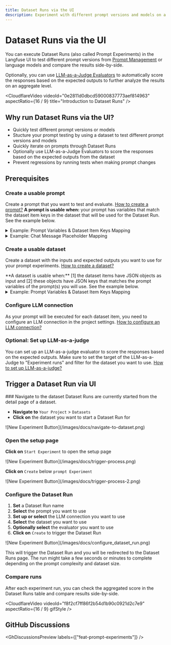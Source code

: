 ```yaml
---
title: Dataset Runs via the UI
description: Experiment with different prompt versions and models on a dataset and compare the results side-by-side.
---
```


# Dataset Runs via the UI

You can execute Dataset Runs (also called Prompt Experiments) in the Langfuse UI to test different prompt versions from [Prompt Management](/docs/prompt-management) or language models and compare the results side-by-side.

Optionally, you can use [LLM-as-a-Judge Evaluators](/docs/evaluation/evaluation-methods/llm-as-a-judge) to automatically score the responses based on the expected outputs to further analyze the results on an aggregate level.

<CloudflareVideo
  videoId="0e2811d0dbcd59000837773aef814963"
  aspectRatio={16 / 9}
  title="Introduction to Dataset Runs"
/>

## Why run Dataset Runs via the UI?

- Quickly test different prompt versions or models
- Stucture your prompt testing by using a dataset to test different prompt versions and models
- Quickly iterate on prompts through Dataset Runs
- Optionally use LLM-as-a-Judge Evaluators to score the responses based on the expected outputs from the dataset
- Prevent regressions by running tests when making prompt changes

## Prerequisites
<Steps>


### Create a usable prompt
Create a prompt that you want to test and evaluate. [How to create a prompt?](/docs/prompt-management/get-started)
<Callout type="info">
**A prompt is usable when:** your prompt has variables that match the dataset item keys in the dataset that will be used for the Dataset Run. See the example below.
</Callout>

<details>
<summary>Example: Prompt Variables & Dataset Item Keys Mapping</summary>
<div className="grid md:grid-cols-1 gap-4">
<div>

<br/>**Prompt:**
```bash
You are a Langfuse expert. Answer based on:
{{documentation}}

Question: {{question}}
```

</div>
<div>

<br/>**Dataset Item:**
```json
{
  "documentation": "Langfuse is an LLM Engineering Platform",
  "question": "What is Langfuse?"
}
```

</div>
</div>

In this example:
- The prompt variable `{{documentation}}` maps to the JSON key `"documentation"`
- The prompt variable `{{question}}` maps to the JSON key `"question"`
- Both keys must exist in the dataset item's input JSON for the experiment to run successfully

</details>

<details>
<summary>Example: Chat Message Placeholder Mapping</summary>

In addition to variables, you can also map placeholders in chat message prompts to dataset item keys.
This is useful when the dataset item also contains for example a chat message history to use.
Your chat prompt needs to contain a placeholder with a name. Variables within placeholders are not resolved.

**Chat Prompt:**
Placeholder named: `message_history`

**Dataset Item:**
```json
{
  "message_history": [
    {
      "role": "user",
      "content": "What is Langfuse?"
    },
    {
      "role": "assistant",
      "content": "Langfuse is a tool for tracking and analyzing the performance of language models."
    }
  ],
  "question": "What is Langfuse?"
}
```

In this example: 
- The chat prompt placeholder `message_history` maps to the JSON key `"message_history"`.
- The prompt variable `{{question}}` maps to the JSON key `"question"` in a variable not within a placeholder message.
- Both keys must exist in the dataset item's input JSON for the experiment to run successfully

</details>

### Create a usable dataset
Create a dataset with the inputs and expected outputs you want to use for your prompt experiments. [How to create a dataset?](/docs/evaluation/dataset-runs/datasets)

<Callout type="info">
**A dataset is usable when:** [1] the dataset items have JSON objects as input and [2] these objects have JSON keys that matches the prompt variables of the prompt(s) you will use. See the example below.
</Callout>

 <details>
<summary>Example: Prompt Variables & Dataset Item Keys Mapping</summary>
<div className="grid md:grid-cols-1 gap-4">
<div>

<br/>**Prompt:**
```bash
You are a Langfuse expert. Answer based on:
{{documentation}}

Question: {{question}}
```

</div>
<div>

<br/>**Dataset Item:**
```json
{
  "documentation": "Langfuse is an LLM Engineering Platform",
  "question": "What is Langfuse?"
}
```

</div>
</div>

In this example:
- The prompt variable `{{documentation}}` maps to the JSON key `"documentation"`
- The prompt variable `{{question}}` maps to the JSON key `"question"`
- Both keys must exist in the dataset item's input JSON for the experiment to run successfully

</details>

### Configure LLM connection

As your prompt will be executed for each dataset item, you need to configure an LLM connection in the project settings. [How to configure an LLM connection?](/faq/all/llm-connection)

### Optional: Set up LLM-as-a-judge

You can set up an LLM-as-a-judge evaluator to score the responses based on the expected outputs. Make sure to set the target of the LLM-as-a-Judge to "Experiment runs" and filter for the dataset you want to use. [How to set up LLM-as-a-judge?](/docs/evaluation/evaluation-methods/llm-as-a-judge)
</Steps>


## Trigger a Dataset Run via UI

<Steps>
### Navigate to the dataset
Dataset Runs are currently started from the detail page of a dataset. 

- **Navigate to** `Your Project` > `Datasets`
- **Click on** the dataset you want to start a Dataset Run for

<Frame border fullWidth>
![New Experiment Button](/images/docs/navigate-to-dataset.png)
</Frame>

### Open the setup page

**Click on** `Start Experiment` to open the setup page

<Frame border fullWidth>
![New Experiment Button](/images/docs/trigger-process.png)
</Frame>

**Click on** `Create` below `prompt Experiment`

<Frame border>
![New Experiment Button](/images/docs/trigger-process-2.png)
</Frame>

### Configure the Dataset Run

1. **Set** a Dataset Run name
2. **Select** the prompt you want to use
3. **Set up or select** the LLM connection you want to use
4. **Select** the dataset you want to use
5. **Optionally select** the evaluator you want to use
6. **Click on** `Create` to trigger the Dataset Run

<Frame border>
![New Experiment Button](/images/docs/configure_dataset_run.png)
</Frame>

This will trigger the Dataset Run and you will be redirected to the Dataset Runs page. The run might take a few seconds or minutes to complete depending on the prompt complexity and dataset size.

### Compare runs

After each experiment run, you can check the aggregated score in the Dataset Runs table and compare results side-by-side.

<CloudflareVideo
  videoId="f8f2cf7ff86f2b54d1b90c0921d2c7e9"
  aspectRatio={16 / 9}
  gifStyle
/>

</Steps>

## GitHub Discussions


<GhDiscussionsPreview labels={["feat-prompt-experiments"]} />
